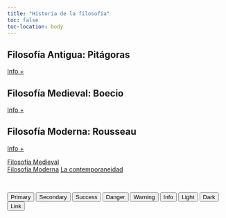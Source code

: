 ```yaml
---
title: "Historia de la filosofía"
toc: false
toc-location: body
---
```



<div id="anti" class="sec">

## Filosofía Antigua: Pitágoras

<div class="flex">

<div id="soc"> </div>

<a href="antigua.qmd" role="button" class="btn btn-danger">Info +</a>
</div>
</div>


## Filosofía Medieval: Boecio

<div class="boecio" >

<a href="medieval.qmd" role="button" class="btn btn-danger">Info +</a>
</div>

## Filosofía Moderna: Rousseau

<div class="ross">

<a href="moderna.qmd" role="button" class="btn btn-light">Info +</a>
</div>

<div id="navegacion">
 <a href="medieval.html" role="button" class="btn btn-danger">Filosofía Medieval</a>
<br>
<a href="moderna.html" role="button" class="btn btn-warning">Filosofía Moderna</a>
<a href="conte.html" role="button" class="btn btn-info">La contemporaneidad</a>
</div>


<br>






<button type="button" class="btn btn-primary">Primary</button>
<button type="button" class="btn btn-secondary">Secondary</button>
<button type="button" class="btn btn-success">Success</button>
<button type="button" class="btn btn-danger">Danger</button>
<button type="button" class="btn btn-warning">Warning</button>
<button type="button" class="btn btn-info">Info</button>
<button type="button" class="btn btn-light">Light</button>
<button type="button" class="btn btn-dark">Dark</button>


<button type="button" class="btn btn-link">Link</button>